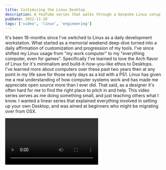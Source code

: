 ```yaml
---
title: Custimizing the Linux Desktop
description: A YouTube series that walks through a bespoke Linux setup
pubDate: 2022-11-18
tags: ['video', 'linux', 'engineering']
---
```


It's been 18-months since I've switched to Linux as a daily development workstation. What started as a memorial weekend deep-dive turned into a daily affirmation of customization and progression of my tools. I've since shifted my Linux usage from "my work computer" to my "everything computer, even for games". Specifically I've learned to love the Arch flavor of Linux for it's minimalism and build-it-how-you-like ethos to Desktops. I've learned more about computers over these past two years then at any point in my life save for those early days as a kid with a PS1. Linux has given me a real understanding of how computer systems work and has made me appreciate open source more than I ever did. That said, as a designer it's often hard for me to find the right place to pitch in and help. This video series serves as me doing something small, and just teaching others what I know. I wanted a linear series that explained everything involved in setting up your own Desktop, and was aimed at beginners who might be migrating over from OSX.

<Video id="QOcwhR7E7HY" source="youtube" />
